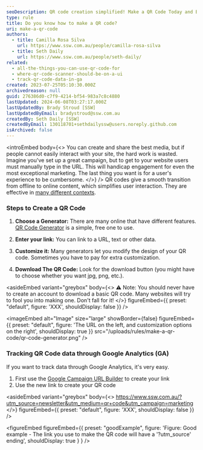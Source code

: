 ```yaml
---
seoDescription: QR code creation simplified! Make a QR Code Today and Boost Your Marketing Efforts
type: rule
title: Do you know how to make a QR code?
uri: make-a-qr-code
authors:
  - title: Camilla Rosa Silva
    url: https://www.ssw.com.au/people/camilla-rosa-silva
  - title: Seth Daily
    url: https://www.ssw.com.au/people/seth-daily/
related:
  - all-the-things-you-can-use-qr-code-for
  - where-qr-code-scanner-should-be-on-a-ui
  - track-qr-code-data-in-ga
created: 2023-07-25T05:10:30.000Z
archivedreason: null
guid: 276386d0-c7f9-4214-bf54-983a7c8c4880
lastUpdated: 2024-06-08T03:27:17.000Z
lastUpdatedBy: Brady Stroud [SSW]
lastUpdatedByEmail: bradystroud@ssw.com.au
createdBy: Seth Daily [SSW]
createdByEmail: 130118701+sethdailyssw@users.noreply.github.com
isArchived: false
---
```


<introEmbed
  body={<>
You can create and share the best media, but if people cannot easily interact with your site, the hard work is wasted. Imagine you've set up a great campaign, but to get to your website users must manually type in the URL. This will handicap engagement for even the most exceptional marketing. The last thing you want is for a user's experience to be cumbersome.
  </>}
/>
QR codes give a smooth transition from offline to online content, which simplifies user interaction. They are effective in [many different contexts](/all-the-things-you-can-use-qr-code-for).

### **Steps to Create a QR Code**

1. **Choose a Generator:** There are many online that have different features. [QR Code Generator](https://www.qr-code-generator.com/) is a simple, free one to use.

2. **Enter your link:** You can link to a URL, text or other data.

3. **Customize it:** Many generators let you modify the design of your QR code. Sometimes you have to pay for extra customization.

4. **Download The QR Code:** Look for the download button (you might have to choose whether you want jpg, png, etc.).

<asideEmbed
  variant="greybox"
  body={<>
    ⚠️ Note: You should never have to create an account to download a basic QR code. Many websites will try to fool you into making one. Don't fall for it!
  </>}
  figureEmbed={{
    preset: "default",
    figure: 'XXX',
    shouldDisplay: false
  }}
/>


<imageEmbed
  alt="Image"
  size="large"
  showBorder={false}
  figureEmbed={{
    preset: "default",
    figure: 'The URL on the left, and customization options on the right',
    shouldDisplay: true
  }}
  src="/uploads/rules/make-a-qr-code/qr-code-generator.png"
/>

### Tracking QR Code data through Google Analytics (GA)

If you want to track data through Google Analytics, it's very easy.

1. First use the [Google Campaign URL Builder](https://ga-dev-tools.google/campaign-url-builder/) to create your link
2. Use the new link to create your QR code

<asideEmbed
  variant="greybox"
  body={<>
    <https://www.ssw.com.au/?utm_source=newsletter&utm_medium=qr+code&utm_campaign=marketing>
  </>}
  figureEmbed={{
    preset: "default",
    figure: 'XXX',
    shouldDisplay: false
  }}
/>

<figureEmbed figureEmbed={{
  preset: "goodExample",
  figure: 'Figure: Good example - The link you use to make the QR code will have a \'?utm_source\' ending',
  shouldDisplay: true
} } />
